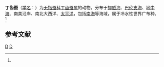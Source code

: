 {{Speciesbox
| taxon = Phalacrophorus pictus
| binomial_authority = (Greeff, 1879)<ref name='id10407'>{{cite web| url =http://www.bioinfo.cn/db05/BjdwSpecies.php?action=view&id=10407| title =丁齿蚕| work =《中国动物物种编目数据库》| publisher =中国科学院微生物研究所| author =中国科学院动物研究所| accessdate =2009-04-16| deadurl =yes| archiveurl =https://web.archive.org/web/20160305005411/http://www.bioinfo.cn/db05/BjdwSpecies.php?action=view&id=10407| archivedate =2016-03-05}}</ref>
}}

'''丁齿蚕'''（[[学名|学名]]：{{lang|la|''Phalacrophorus pictus''}}）为[[无指蚕科|无指蚕科]][[丁齿蚕属|丁齿蚕属]]的动物。分布于[[挪威海|挪威海]]、[[巴伦支海|巴伦支海]]、[[地中海|地中海]]、南美沿岸、南北大西洋、[[太平洋|太平洋]]，包括[[南海|南海]]等海域，属于冷水性世界广布种。<ref name='id10407'/>

== 参考文献 ==
{{reflist}}

{{环节动物小作品}}
{{Taxonbar|from=Q2108420}}
[[Category:丁齿蚕属|D]]
[[Category:1879年描述的动物|D]]